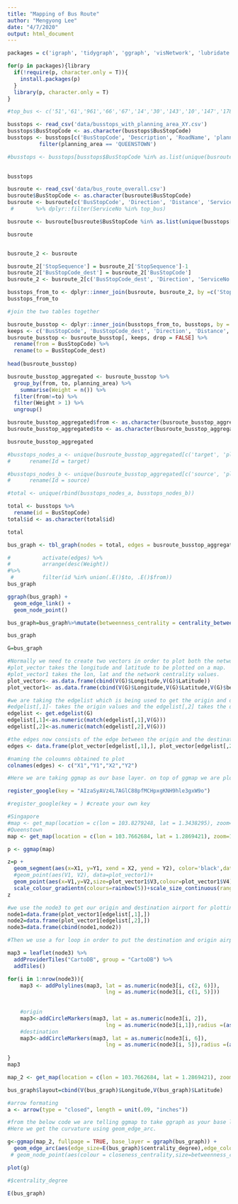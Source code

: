 ```yaml
---
title: "Mapping of Bus Route"
author: "Mengyong Lee"
date: "4/7/2020"
output: html_document
---
```


```r
packages = c('igraph', 'tidygraph', 'ggraph', 'visNetwork', 'lubridate', 'tidyverse', 'ggplot2', 'ggmap', 'leaflet', 'ggiraph', 'sf', 'tmap')

for(p in packages){library
  if(!require(p, character.only = T)){
    install.packages(p)
  }
  library(p, character.only = T)
}
```


```r

#top_bus <- c('51','61','961','66','67','14','30','143','10','147','178','197','154','167','166','174','196','171','2','12','21','170','970','13')

busstops <- read_csv('data/busstops_with_planning_area_XY.csv')
busstops$BusStopCode <- as.character(busstops$BusStopCode)
busstops <- busstops[c('BusStopCode', 'Description', 'RoadName', 'planning_area', 'Latitude', 'Longitude')] %>%
          filter(planning_area == 'QUEENSTOWN')

#busstops <- busstops[busstops$BusStopCode %in% as.list(unique(busroute['BusStopCode']))[['BusStopCode']], ] 
                      

busstops

busroute <- read_csv('data/bus_route_overall.csv')
busroute$BusStopCode <- as.character(busroute$BusStopCode)
busroute <- busroute[c('BusStopCode', 'Direction', 'Distance', 'ServiceNo', 'StopSequence')]
 #       %>% dplyr::filter(ServiceNo %in% top_bus)

busroute <- busroute[busroute$BusStopCode %in% as.list(unique(busstops['BusStopCode']))[['BusStopCode']], ] 

busroute



```


```r
busroute_2 <- busroute

busroute_2['StopSequence'] = busroute_2['StopSequence']-1
busroute_2['BusStopCode_dest'] = busroute_2['BusStopCode']
busroute_2 <- busroute_2[c('BusStopCode_dest', 'Direction', 'ServiceNo', 'StopSequence')]

busstops_from_to <- dplyr::inner_join(busroute, busroute_2, by =c('StopSequence', 'ServiceNo', 'Direction'))
busstops_from_to

```


```r
#join the two tables together

busroute_busstop <- dplyr::inner_join(busstops_from_to, busstops, by ='BusStopCode')
keeps <- c('BusStopCode', 'BusStopCode_dest', 'Direction', 'Distance', 'ServiceNo', 'Latitude', 'Longitude', 'planning_area', 'Description')
busroute_busstop <- busroute_busstop[, keeps, drop = FALSE] %>% 
  rename(from = BusStopCode) %>%
  rename(to = BusStopCode_dest)
  
head(busroute_busstop)
```

```r
busroute_busstop_aggregated <- busroute_busstop %>%
  group_by(from, to, planning_area) %>%
    summarise(Weight = n()) %>%
  filter(from!=to) %>%
  filter(Weight > 1) %>%
  ungroup()

busroute_busstop_aggregated$from <- as.character(busroute_busstop_aggregated$from)
busroute_busstop_aggregated$to <- as.character(busroute_busstop_aggregated$to)

busroute_busstop_aggregated
```


```r
#busstops_nodes_a <- unique(busroute_busstop_aggregated[c('target', 'planning_area')]) %>%
#      rename(Id = target)

#busstops_nodes_b <- unique(busroute_busstop_aggregated[c('source', 'planning_area')]) %>%
#      rename(Id = source)

#total <- unique(rbind(busstops_nodes_a, busstops_nodes_b))

total <- busstops %>%
  rename(id = BusStopCode)
total$id <- as.character(total$id)

total

```


```r
bus_graph <- tbl_graph(nodes = total, edges = busroute_busstop_aggregated, directed = TRUE)

#          activate(edges) %>%
#          arrange(desc(Weight))
#%>%
 #         filter(id %in% union(.E()$to, .E()$from))
bus_graph
```

```r
ggraph(bus_graph) +
  geom_edge_link() +
  geom_node_point()

```

```r
bus_graph=bus_graph%>%mutate(betweenness_centrality = centrality_betweenness(normalized = T)) %>%mutate(closeness_centrality = centrality_closeness(normalized = T))%>%mutate(centrality_degree=centrality_degree(mode='out',normalized = T))%>%mutate(centrality_eigen=centrality_eigen(weights=bus_graph$Weight,directed=T))

bus_graph
```


```r
G=bus_graph

#Normally we need to create two vectors in order to plot both the network data and the coordinates on a map
#plot_vector takes the longitude and latitude to be plotted on a map.
#plot_vector1 takes the lon, lat and the network centrality values.
plot_vector<- as.data.frame(cbind(V(G)$Longitude,V(G)$Latitude))
plot_vector1<- as.data.frame(cbind(V(G)$Longitude,V(G)$Latitude,V(G)$betweenness_centrality,V(G)$closeness_centrality))

#we are taking the edgelist which is being used to get the origin and destination of the airport data.
#edgelist[,1]- takes the origin values and the edgelist[,2] takes the destination values.
edgelist <- get.edgelist(G)
edgelist[,1]<-as.numeric(match(edgelist[,1],V(G)))
edgelist[,2]<-as.numeric(match(edgelist[,2],V(G)))

#the edges now consists of the edge between the origin and the destination values
edges <- data.frame(plot_vector[edgelist[,1],], plot_vector[edgelist[,2],])

#naming the coloumns obtained to plot
colnames(edges) <- c("X1","Y1","X2","Y2")

#Here we are taking ggmap as our base layer. on top of ggmap we are plotting the origin and destination coordinates using the plot_vector as our 2nd layer, then we are plotting the coordinates of all the centrality from the plot_vector1 as our 3rd layer and then we are ploting the geom_segment i.e. the edges as our 4th layer.
```

```r
register_google(key = "AIzaSyAVz4L7AGlC88pfMCHpxgKNH9hle3gxW9o")
```


``` r
#register_google(key = ) #create your own key

#Singapore
#map <- get_map(location = c(lon = 103.8279248, lat = 1.3438295), zoom=11, source = "google", maptype = 'roadmap')
#Queenstown
map <- get_map(location = c(lon = 103.7662684, lat = 1.2869421), zoom=14, source = "google", maptype = 'toner')

p <- ggmap(map) 

z=p + 
  geom_segment(aes(x=X1, y=Y1, xend = X2, yend = Y2), color='black',data=edges,arrow = arrow(length = unit(0.2,"cm")))+ 
  #geom_point(aes(V1, V2), data=plot_vector1)+
  geom_point(aes(x=V1,y=V2,size=plot_vector1$V3,colour=plot_vector1$V4),plot_vector1)+
  scale_colour_gradientn(colours=rainbow(5))+scale_size_continuous(range = c(1, 10))
z


```

```r

#we use the node3 to get our origin and destination airport for plotting it on our map
node1=data.frame(plot_vector1[edgelist[,1],])
node2=data.frame(plot_vector1[edgelist[,2],])
node3=data.frame(cbind(node1,node2))

#Then we use a for loop in order to put the destination and origin airport on to the leaflet

map3 = leaflet(node3) %>%
  addProviderTiles("CartoDB", group = "CartoDB") %>% 
  addTiles()

for(i in 1:nrow(node3)){
    map3 <- addPolylines(map3, lat = as.numeric(node3[i, c(2, 6)]), 
                               lng = as.numeric(node3[i, c(1, 5)]))
    
    
    #origin
    map3<-addCircleMarkers(map3, lat = as.numeric(node3[i, 2]), 
                               lng = as.numeric(node3[i,1]),radius =(as.numeric(node3[i, 4]))*100,color='red')
    #destination
    map3<-addCircleMarkers(map3, lat = as.numeric(node3[i, 6]), 
                               lng = as.numeric(node3[i, 5]),radius =(as.numeric(node3[i, 8]))*100,color='red' )
    
}
map3

```

```r
map_2 <- get_map(location = c(lon = 103.7662684, lat = 1.2869421), zoom=14, source = "google", maptype = 'roadmap')

```


```r

bus_graph$layout=cbind(V(bus_graph)$Longitude,V(bus_graph)$Latitude)

#arrow formating
a <- arrow(type = "closed", length = unit(.09, "inches"))

#from the below code we are telling ggmap to take ggraph as your base layer with layout as the cordinates. 
#Here we get the curvature using geom_edge_arc.

g<-ggmap(map_2, fullpage = TRUE, base_layer = ggraph(bus_graph)) + 
  geom_edge_arc(aes(edge_size=E(bus_graph)$centrality_degree),edge_colour = 'red', edge_alpha = 0.5,curvature = 0.2, arrow=a, end_cap = circle(.008, 'inches')) 
 # geom_node_point(aes(colour = closeness_centrality,size=betweenness_centrality))+ scale_colour_gradientn(colours=rainbow(3))+scale_size_continuous(range = c(1, 10))

plot(g)


```
```r

#$centrality_degree

E(bus_graph)

```